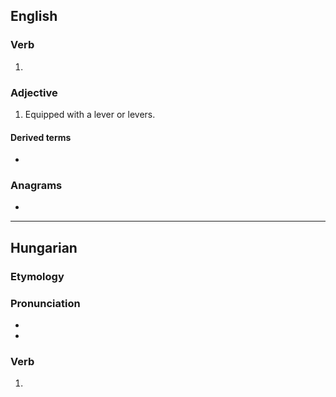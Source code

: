 ==English==

===Verb===
{{head|en|verb form}}

# {{en-past of|lever}}

===Adjective===
{{en-adj|-}}

# Equipped with a lever or levers.

====Derived terms====
* {{l|en|multilevered}}

===Anagrams===
* {{anagrams|en|a=deeelrv|delever|reveled}}

----

==Hungarian==

===Etymology===
{{affix|hu|lever|-ed|nocat=y}}

===Pronunciation===
* {{hu-IPA}}
* {{hyphenation|le|ve|red|lang=hu}}

===Verb===
{{head|hu|verb form}}

# {{inflection of|lever||2|s|indic|pres|def|lang=hu}}